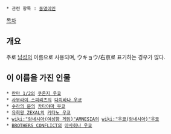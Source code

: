  * 관련 항목 : [[동명이인]]

[[목차]]
== 개요 ==
주로 [[남성]]의 이름으로 사용되며, ウキョウ/右京로 표기하는 경우가 많다.

== 이 이름을 가진 인물 ==
 * [[란마 1/2]]의 [[쿠온지 우쿄]]
 * [[사무라이 스피리츠]]의 [[다치바나 우쿄]]
 * [[수라의 문]]의 [[카타야마 우쿄]]
 * [[유희왕 ZEXAL]]의 [[키타노 우쿄]]
 * [[wiki:"암네시아(여성향 게임)"AMNESIA]]의 [[wiki:"우쿄(암네시아)"우쿄]]
 * [[BROTHERS CONFLICT]]의 [[아사히나 우쿄]]
